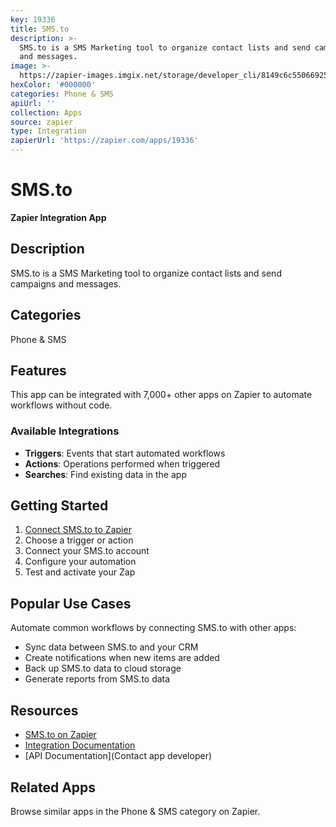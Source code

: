 ```yaml
---
key: 19336
title: SMS.to
description: >-
  SMS.to is a SMS Marketing tool to organize contact lists and send campaigns
  and messages.
image: >-
  https://zapier-images.imgix.net/storage/developer_cli/8149c6c55066925ad534da72f0665023_2.png?auto=format%2Ccompress&ixlib=python-3.0.0&q=50
hexColor: '#000000'
categories: Phone & SMS
apiUrl: ''
collection: Apps
source: zapier
type: Integration
zapierUrl: 'https://zapier.com/apps/19336'
---
```

# SMS.to

**Zapier Integration App**

## Description

SMS.to is a SMS Marketing tool to organize contact lists and send campaigns and messages.

## Categories

Phone & SMS

## Features

This app can be integrated with 7,000+ other apps on Zapier to automate workflows without code.

### Available Integrations

- **Triggers**: Events that start automated workflows
- **Actions**: Operations performed when triggered
- **Searches**: Find existing data in the app

## Getting Started

1. [Connect SMS.to to Zapier](https://zapier.com/apps/19336)
2. Choose a trigger or action
3. Connect your SMS.to account
4. Configure your automation
5. Test and activate your Zap

## Popular Use Cases

Automate common workflows by connecting SMS.to with other apps:

- Sync data between SMS.to and your CRM
- Create notifications when new items are added
- Back up SMS.to data to cloud storage
- Generate reports from SMS.to data

## Resources

- [SMS.to on Zapier](https://zapier.com/apps/19336)
- [Integration Documentation](https://zapier.com/apps/19336/integrations)
- [API Documentation](Contact app developer)

## Related Apps

Browse similar apps in the Phone & SMS category on Zapier.
